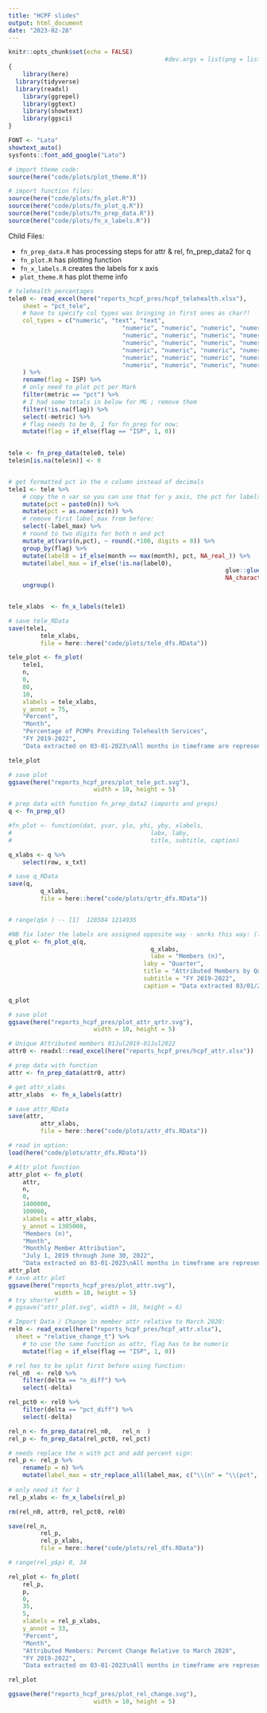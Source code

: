 ```yaml
---
title: "HCPF slides"
output: html_document
date: "2023-02-28"
---
```


```r
knitr::opts_chunk$set(echo = FALSE)
											#dev.args = list(png = list(type = "cairo")))
{
	library(here)
  library(tidyverse) 
  library(readxl)
	library(ggrepel)
	library(ggtext)
	library(showtext)
	library(ggsci)
}

FONT <- "Lato"
showtext_auto()
sysfonts::font_add_google("Lato")

# import theme code: 
source(here("code/plots/plot_theme.R"))

# import function files: 
source(here("code/plots/fn_plot.R"))  
source(here("code/plots/fn_plot_q.R"))
source(here("code/plots/fn_prep_data.R"))  
source(here("code/plots/fn_x_labels.R"))  

```  

Child Files:  

 - `fn_prep_data.R` has processing steps for attr & rel, fn_prep_data2 for q 
 - `fn_plot.R` has plotting function  
 - `fn_x_labels.R` creates the labels for x axis    
 - `plot_theme.R` has plot theme  info  


```r
# telehealth percentages 
tele0 <- read_excel(here("reports_hcpf_pres/hcpf_telehealth.xlsx"), 
    sheet = "pct_tele", 
    # have to specify col types was bringing in first ones as char?!
    col_types = c("numeric", "text", "text", 
    							"numeric", "numeric", "numeric", "numeric", "numeric", "numeric",
    							"numeric", "numeric", "numeric", "numeric", "numeric", "numeric", 
    							"numeric", "numeric", "numeric", "numeric", "numeric", "numeric",
    							"numeric", "numeric", "numeric", "numeric", "numeric", "numeric",
    							"numeric", "numeric", "numeric", "numeric", "numeric", "numeric",
    							"numeric", "numeric", "numeric", "numeric", "numeric", "numeric")
    ) %>% 
	rename(flag = ISP) %>% 
	# only need to plot pct per Mark
	filter(metric == "pct") %>%   
	# I had some totals in below for MG ; remove them
	filter(!is.na(flag)) %>% 
	select(-metric) %>% 
	# flag needs to be 0, 1 for fn_prep for now: 
	mutate(flag = if_else(flag == "ISP", 1, 0)) 
	

tele <- fn_prep_data(tele0, tele)
tele$n[is.na(tele$n)] <- 0


# get formatted pct in the n column instead of decimals
tele1 <- tele %>% 
	# copy the n var so you can use that for y axis, the pct for labels
	mutate(pct = paste0(n)) %>% 
	mutate(pct = as.numeric(n)) %>% 
	# remove first label_max from before: 
	select(-label_max) %>% 
	# round to two digits for both n and pct
	mutate_at(vars(n,pct), ~ round(.*100, digits = 0)) %>% 
	group_by(flag) %>% 
	mutate(label0 = if_else(month == max(month), pct, NA_real_)) %>% 
	mutate(label_max = if_else(!is.na(label0), 
															 glue::glue("{flag}: {label0}%"),
															 NA_character_)) %>% 
	ungroup() 


tele_xlabs  <- fn_x_labels(tele1)  

# save tele_RData
save(tele1,
		 tele_xlabs,
		 file = here::here("code/plots/tele_dfs.RData")) 

tele_plot <- fn_plot(
	tele1, 
	n,
	0, 
	80, 
	10, 
	xlabels = tele_xlabs,
	y_annot = 75,
	"Percent",
	"Month",
	"Percentage of PCMPs Providing Telehealth Services",
	"FY 2019-2022",
	"Data extracted on 03-01-2023\nAll months in timeframe are represented in the plot; for readability, only quarter and yearly start months have been labeled")

tele_plot

# save plot 
ggsave(here("reports_hcpf_pres/plot_tele_pct.svg"),
						width = 10, height = 5)


```


```r
# prep data with function fn_prep_data2 (imports and preps)
q <- fn_prep_q()	

#fn_plot <- function(dat, yvar, ylo, yhi, yby, xlabels, 
#										labx, laby, 
#										title, subtitle, caption) 

q_xlabs <- q %>% 
	select(row, x_txt)

# save q_RData
save(q,
		 q_xlabs,
		 file = here::here("code/plots/qrtr_dfs.RData")) 


# range(q$n	) -- [1]  128584 1214935  

#NB fix later the labels are assigned opposite way - works this way: (labx, laby)
q_plot <- fn_plot_q(q,
										q_xlabs,
										labx = "Members (n)",
									  laby = "Quarter",
									  title = "Attributed Members by Quarter",
									  subtitle = "FY 2019-2022",
									  caption = "Data extracted 03/01/2023")

q_plot

# save plot 
ggsave(here("reports_hcpf_pres/plot_attr_qrtr.svg"),
						width = 10, height = 5)

```  

```r

# Unique Attributed members 01Jul2019-01Jul2022
attr0 <- readxl::read_excel(here("reports_hcpf_pres/hcpf_attr.xlsx"))

# prep data with function
attr <- fn_prep_data(attr0, attr)

# get attr_xlabs
attr_xlabs  <- fn_x_labels(attr)

# save attr_RData
save(attr,
		 attr_xlabs,
		 file = here::here("code/plots/attr_dfs.RData")) 

# read in option:
load(here("code/plots/attr_dfs.RData"))

# Attr plot function
attr_plot <- fn_plot(
	attr, 
	n,
	0, 
	1400000, 
	100000, 
	xlabels = attr_xlabs,
	y_annot = 1305000,
	"Members (n)",
	"Month",
	"Monthly Member Attribution",
	"July 1, 2019 through June 30, 2022",
	"Data extracted on 03-01-2023\nAll months in timeframe are represented in the plot; for readability, only quarter and yearly start months have been labeled")
attr_plot
# save attr plot 
ggsave(here("reports_hcpf_pres/plot_attr.svg"), 
			 width = 10, height = 5)
# try shorter?
# ggsave("attr_plot.svg", width = 10, height = 6)

```


```r

# Import Data / Change in member attr relative to March 2020: 
rel0 <- read_excel(here("reports_hcpf_pres/hcpf_attr.xlsx"), 
  sheet = "relative_change_t") %>% 
	# to use the same function as attr, flag has to be numeric
	mutate(flag = if_else(flag == "ISP", 1, 0))

# rel has to be split first before using function: 
rel_n0  <- rel0 %>% 
	filter(delta == "n_diff") %>%
	select(-delta) 

rel_pct0 <- rel0 %>% 
	filter(delta == "pct_diff") %>%
	select(-delta) 

rel_n <- fn_prep_data(rel_n0,   rel_n  )
rel_p <- fn_prep_data(rel_pct0, rel_pct)

# needs replace the n with pct and add percent sign:
rel_p <- rel_p %>% 
	rename(p = n) %>% 
	mutate(label_max = str_replace_all(label_max, c("\\(n" = "\\(pct",
																									"\\)" = "\\%\\)")))
# only need it for 1
rel_p_xlabs <- fn_x_labels(rel_p)

rm(rel_n0, attr0, rel_pct0, rel0)

save(rel_n,
		 rel_p,
		 rel_p_xlabs,
		 file = here::here("code/plots/rel_dfs.RData"))

# range(rel_p$p) 0, 34

rel_plot <- fn_plot(
	rel_p, 
	p,
	0, 
	35, 
	5, 
	xlabels = rel_p_xlabs,
	y_annot = 33,
	"Percent",
	"Month",
	"Attributed Members: Percent Change Relative to March 2020",
	"FY 2019-2022",
	"Data extracted on 03-01-2023\nAll months in timeframe are represented in the plot; for readability, only quarter and yearly start months have been labeled")

rel_plot

ggsave(here("reports_hcpf_pres/plot_rel_change.svg"), 
						width = 10, height = 5)

```




